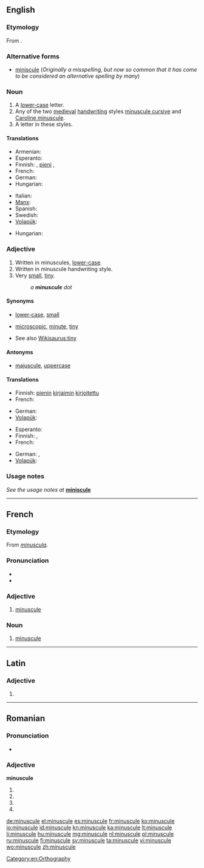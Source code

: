 ==English==
{{wikipedia}}

===Etymology===
From {{etyl|fr}} {{term|minuscule|lang=fr}}.

===Alternative forms===
* [[miniscule]] (''Originally a misspelling, but now so common that it has come to be considered an alternative spelling by many'')

===Noun===
{{en-noun}}

# A [[lower-case]] letter.
# Any of the two [[medieval]] [[handwriting]] styles [[minuscule cursive]] and [[Caroline minuscule]].
# A letter in these styles.

====Translations====
{{trans-top|lower-case letter}}
* Armenian: {{t-|hy|փոքրատառ|tr=p’ok’rataṙ}}
* Esperanto: {{t|eo|minusklo}}
* Finnish: {{t+|fi|pienaakkonen}}, [[pieni]] {{t+|fi|kirjain}}, {{t-|fi|minuskeli}}
* French: {{t+|fr|minuscule|f}}
* German: {{t-|de|Kleinbuchstabe|m}}
* Hungarian: {{t|hu|kisbetű}}
{{trans-mid}}
* Italian: {{t+|it|minuscolo|m}}
* [[Manx]]: {{t|gv|lettyr beg|m}}
* Spanish: {{t+|es|minúscula|f}}
* Swedish: {{t+|sv|gemen|c}}
* [[Volapük]]: {{t|vo|minud}}
{{trans-bottom}}

{{trans-top|medieval handwriting style}}
* Hungarian: {{t|hu|minuszkula}}
{{trans-mid}}
{{trans-bottom}}

{{trans-top|letter in this style}}
{{trans-mid}}
{{trans-bottom}}

===Adjective===
{{en-adj|more}}

# Written in minuscules, [[lower-case]].
# Written in minuscule handwriting style.
# Very [[small]], [[tiny]].
#: ''a '''minuscule''' dot''

====Synonyms====
* {{sense|written in minuscules}} [[lower-case]], [[small]]
* {{sense|very small}} [[microscopic]], [[minute]], [[tiny]]
* See also [[Wikisaurus:tiny]]

====Antonyms====
* {{sense|lower-case}} [[majuscule]], [[uppercase]]

====Translations====
{{trans-top|written in minuscules}}
* Finnish: [[pieni|pienin]] [[kirjain|kirjaimin]] [[kirjoitettu]]
* French: {{t+|fr|minuscule}}
{{trans-mid}}
* German: {{t|de|Klein-}}
* [[Volapük]]: {{t|vo|minudik}}
{{trans-bottom}}

{{trans-top|written in minuscule handwriting style}}
{{trans-mid}}
{{trans-bottom}}

{{trans-top|very small, tiny}}
* Esperanto: {{t|eo|malgrandega}}
* Finnish: {{t-|fi|mitätön}}, {{t+|fi|olematon}}
* French: {{t+|fr|minuscule}}
{{trans-mid}}
* German: {{qualifier|colloquial}} {{t|de| klitzeklein}}, {{t|de|winzig}}
* [[Volapük]]: {{t|vo|vemo smalik}}
{{trans-bottom}}

===Usage notes===
''See the usage notes at'' '''[[miniscule]]'''

[[Category:en:Orthography]]

----

==French==

===Etymology===
From {{etyl|la|fr}} ''[[minuscula]]''.

===Pronunciation===
* {{audio|Fr-minuscule.ogg|audio}}
* {{IPA|/mi.ny.skyl/|lang=fr}}

===Adjective===
{{fr-adj-mf}}

# [[#Adjective|minuscule]]

===Noun===
{{fr-noun|f}}

# [[#Noun|minuscule]]

----

==Latin==

===Adjective===
{{la-adj-form|minuscule}}

# {{inflection of|minusculus|minusculus|voc|m|s|lang=la}}


----

==Romanian==

===Pronunciation===
* {{IPA|[miˈnu.sku.le]|lang=ro}}

===Adjective===
'''minuscule'''

# {{ro-form-adj|fp|n|minuscul}}
# {{ro-form-adj|fp|a|minuscul}}
# {{ro-form-adj|np|n|minuscul}}
# {{ro-form-adj|np|a|minuscul}}

[[de:minuscule]]
[[el:minuscule]]
[[es:minuscule]]
[[fr:minuscule]]
[[ko:minuscule]]
[[io:minuscule]]
[[id:minuscule]]
[[kn:minuscule]]
[[ka:minuscule]]
[[lt:minuscule]]
[[li:minuscule]]
[[hu:minuscule]]
[[mg:minuscule]]
[[nl:minuscule]]
[[pl:minuscule]]
[[ru:minuscule]]
[[fi:minuscule]]
[[sv:minuscule]]
[[ta:minuscule]]
[[vi:minuscule]]
[[wo:minuscule]]
[[zh:minuscule]]